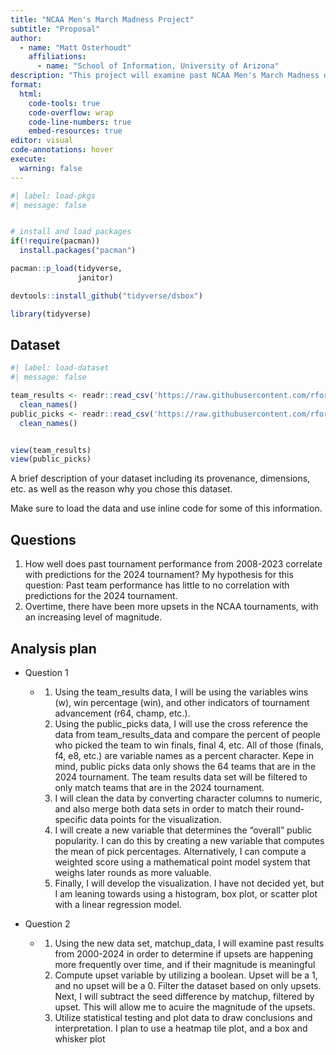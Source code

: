 ```yaml
---
title: "NCAA Men's March Madness Project"
subtitle: "Proposal"
author: 
  - name: "Matt Osterhoudt"
    affiliations:
      - name: "School of Information, University of Arizona"
description: "This project will examine past NCAA Men's March Madness data in order to develop key insights and predictions utilizing data visualization through plot creation/interpretation"
format:
  html:
    code-tools: true
    code-overflow: wrap
    code-line-numbers: true
    embed-resources: true
editor: visual
code-annotations: hover
execute:
  warning: false
---
```


```r
#| label: load-pkgs
#| message: false


# install and load packages
if(!require(pacman))
  install.packages("pacman")

pacman::p_load(tidyverse,
               janitor)

devtools::install_github("tidyverse/dsbox")

library(tidyverse)
```

## Dataset

```r
#| label: load-dataset
#| message: false

team_results <- readr::read_csv('https://raw.githubusercontent.com/rfordatascience/tidytuesday/main/data/2024/2024-03-26/team-results.csv') |>
  clean_names()
public_picks <- readr::read_csv('https://raw.githubusercontent.com/rfordatascience/tidytuesday/main/data/2024/2024-03-26/public-picks.csv') |>
  clean_names()


view(team_results)
view(public_picks)

```

A brief description of your dataset including its provenance, dimensions, etc. as well as the reason why you chose this dataset.

Make sure to load the data and use inline code for some of this information.

## Questions

1.  How well does past tournament performance from 2008-2023 correlate with predictions for the 2024 tournament? My hypothesis for this question: Past team performance has little to no correlation with predictions for the 2024 tournament.
2.  Overtime, there have been more upsets in the NCAA tournaments, with an increasing level of magnitude.

## Analysis plan

-   Question 1
    -   <div>

        1.  Using the team_results data, I will be using the variables wins (w), win percentage (win), and other indicators of tournament advancement (r64, champ, etc.).
        2.  Using the public_picks data, I will use the cross reference the data from team_results_data and compare the percent of people who picked the team to win finals, final 4, etc. All of those (finals, f4, e8, etc.) are variable names as a percent character. Kepe in mind, public picks data only shows the 64 teams that are in the 2024 tournament. The team results data set will be filtered to only match teams that are in the 2024 tournament.
        3.  I will clean the data by converting character columns to numeric, and also merge both data sets in order to match their round-specific data points for the visualization.
        4.  I will create a new variable that determines the "overall" public popularity. I can do this by creating a new variable that computes the mean of pick percentages. Alternatively, I can compute a weighted score using a mathematical point model system that weighs later rounds as more valuable.
        5.  Finally, I will develop the visualization. I have not decided yet, but I am leaning towards using a histogram, box plot, or scatter plot with a linear regression model.

        </div>

<!-- -->

-   Question 2
    -   <div>

        1.  Using the new data set, matchup_data, I will examine past results from 2000-2024 in order to determine if upsets are happening more frequently over time, and if their magnitude is meaningful
        2.  Compute upset variable by utilizing a boolean. Upset will be a 1, and no upset will be a 0. Filter the dataset based on only upsets. Next, I will subtract the seed difference by matchup, filtered by upset. This will allow me to acuire the magnitude of the upsets.
        3.  Utilize statistical testing and plot data to draw conclusions and interpretation. I plan to use a heatmap tile plot, and a box and whisker plot

        </div>

